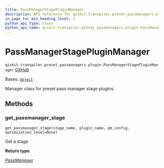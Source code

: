 ```yaml
---
title: PassManagerStagePluginManager
description: API reference for qiskit.transpiler.preset_passmanagers.plugin.PassManagerStagePluginManager
in_page_toc_min_heading_level: 1
python_api_type: class
python_api_name: qiskit.transpiler.preset_passmanagers.plugin.PassManagerStagePluginManager
---
```


# PassManagerStagePluginManager

<span id="qiskit.transpiler.preset_passmanagers.plugin.PassManagerStagePluginManager" />

`qiskit.transpiler.preset_passmanagers.plugin.PassManagerStagePluginManager` [GitHub](https://github.com/qiskit/qiskit/tree/stable/0.25/qiskit/transpiler/preset_passmanagers/plugin.py "view source code")

Bases: [`object`](https://docs.python.org/3/library/functions.html#object "(in Python v3.12)")

Manager class for preset pass manager stage plugins.

## Methods

### get\_passmanager\_stage

<span id="qiskit.transpiler.preset_passmanagers.plugin.PassManagerStagePluginManager.get_passmanager_stage" />

`get_passmanager_stage(stage_name, plugin_name, pm_config, optimization_level=None)`

Get a stage

**Return type**

[*PassManager*](qiskit.transpiler.PassManager "qiskit.transpiler.passmanager.PassManager")

